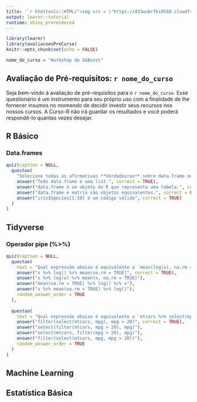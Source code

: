 ```yaml
---
title: '`r htmltools::HTML("<img src = \"https://d33wubrfki0l68.cloudfront.net/295643c6243701ae6a9bac3fb8ad467ff0ce3c84/d1785/img/logo/cursor1-41.png\" width = \"70%\">")`'
output: learnr::tutorial
runtime: shiny_prerendered
---
```


```r
library(learnr)
library(avaliacoesPreCurso)
knitr::opts_chunk$set(echo = FALSE)
```

```r
nome_do_curso = "Workshop de XGBoost"
```

<h2>Avaliação de Pré-requisitos: `r nome_do_curso`</h2>

Seja bem-vindo à avaliação de pré-requisitos para o `r nome_do_curso`. Esse questionário é um instrumento para seu próprio uso com a finalidade de lhe fornecer insumos no momendo de decidir investir seus recursos nos nossos cursos. A Curso-R não irá guardar os resultados e você poderá respondê-lo quantas vezes desejar.

## R Básico

### Data.frames

```r
quiz(caption = NULL,
  questao(
    "Selecione todas as afirmativas **Verdadeiras** sobre data.frame no R",
    answer("Todo data.frame é uma list.", correct = TRUE),
    answer("data.frame é um objeto do R que representa uma tabela.", correct = TRUE),
    answer("data.frame e matrix são objetos equivalentes.", correct = FALSE),
    answer("iris$Species[1:10] é um código válido", correct = TRUE)
  )
)
```

## Tidyverse

### Operador pipe (%>%)

```r
quiz(caption = NULL,
  questao(
    text = "Qual expressão abaixo é equivalente a `mean(log(x), na.rm = TRUE)`?", 
    answer("x %>% log() %>% mean(na.rm = TRUE)", correct = TRUE),
    answer("x %>% log(x) %>% mean(x, na.rm = TRUE)"),
    answer("mean(na.rm = TRUE) %>% log() %>% x"),
    answer("x %>% mean(na.rm = TRUE) %>% log()"),
    random_answer_order = TRUE
  ),
  
  questao(
    text = "Qual expressão abaixo é equivalente a `mtcars %>% select(mpg) %>% filter(mpg > 20)`?", 
    answer("filter(select(mtcars, mpg), mpg > 20)", correct = TRUE),
    answer("select(filter(mtcars, mpg > 20), mpg)"),
    answer("select(mtcars, filter(mpg > 20), mpg)"),
    answer("filter(select(mtcars, mpg, mpg > 20))"),
    random_answer_order = TRUE
  )
)
```


## Machine Learning

## Estatística Básica
